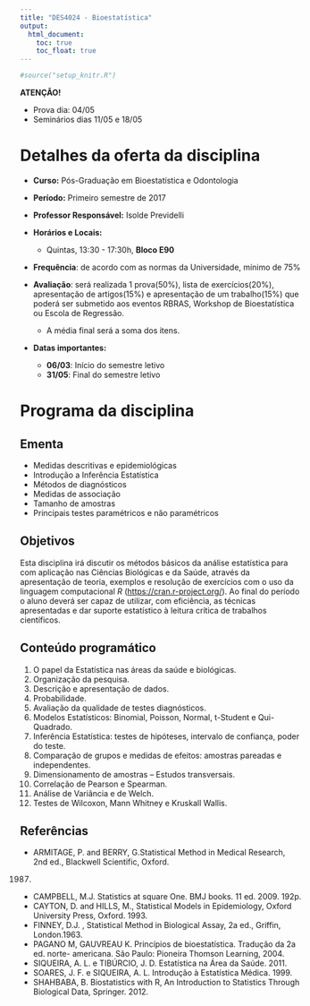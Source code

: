 ```yaml
---
title: "DES4024 - Bioestatística"
output:
  html_document:
    toc: true
    toc_float: true
---
```


```R
#source("setup_knitr.R")
```

<div class="alert alert-danger" role="alert">
**ATENÇÃO!**

- Prova dia: 04/05
- Seminários dias 11/05 e 18/05

</div>

# Detalhes da oferta da disciplina

- **Curso:** Pós-Graduação em Bioestatística e Odontologia
- **Período:** Primeiro semestre de 2017
- **Professor Responsável:** Isolde Previdelli
- **Horários e Locais:**
    
    - Quintas, 13:30 - 17:30h, **Bloco E90**
- **Frequência**: de acordo com as normas da Universidade, mínimo de $75\%$
- **Avaliação**: será realizada 1 prova($50\%$), lista de exercícios($20\%$), apresentação de artigos($15\%$) e apresentação de um trabalho($15\%$) que poderá ser submetido aos eventos RBRAS, Workshop de Bioestatística ou Escola de Regressão.
    - A média final será a soma dos itens.
- **Datas importantes:**
    - **06/03**: Início do semestre letivo
    - **31/05**: Final do semestre letivo
    

# Programa da disciplina

## Ementa

- Medidas descritivas   e epidemiológicas
- Introdução a Inferência Estatística
- Métodos de diagnósticos
- Medidas de associação
- Tamanho de amostras
- Principais testes paramétricos e não paramétricos

## Objetivos
Esta disciplina irá  discutir os métodos básicos da análise estatística para com aplicação nas Ciências Biológicas e da Saúde, através da apresentação de teoria, exemplos e resolução de exercícios com o uso da linguagem computacional *R* (<https://cran.r-project.org/>).
Ao final do período o aluno deverá ser capaz de utilizar, com eficiência, as técnicas apresentadas e dar suporte estatístico à leitura crítica de trabalhos científicos.

## Conteúdo programático

1. O papel da Estatística nas áreas da saúde e biológicas.
2. Organização da pesquisa.
3. Descrição e apresentação de dados.
4. Probabilidade.
5. Avaliação da qualidade de testes diagnósticos.
6. Modelos Estatísticos: Binomial, Poisson, Normal, t-Student e Qui-Quadrado.
7. Inferência Estatística: testes de hipóteses, intervalo de confiança, poder do teste.
8. Comparação de grupos e medidas de efeitos: amostras pareadas e independentes.
9. Dimensionamento de amostras – Estudos transversais.
10. Correlação de Pearson e Spearman.
11. Análise de Variância e de Welch.
12. Testes de Wilcoxon, Mann Whitney e Kruskall Wallis.

## Referências

- ARMITAGE, P. and BERRY, G.Statistical Method in Medical Research, 2nd ed., Blackwell Scientific, Oxford.
1987.
- CAMPBELL, M.J. Statistics at square One. BMJ books. 11 ed. 2009. 192p.
- CAYTON, D. and HILLS, M., Statistical Models in Epidemiology, Oxford University Press, Oxford. 1993.
- FINNEY, D.J. , Statistical Method in Biological Assay, 2a ed., Griffin, London.1963.
- PAGANO M, GAUVREAU K. Princípios de bioestatística. Tradução da 2a ed. norte- americana. São Paulo: Pioneira Thomson Learning, 2004.
- SIQUEIRA, A. L. e TIBÚRCIO, J. D. Estatística na Área da Saúde. 2011.
- SOARES, J. F. e SIQUEIRA, A. L. Introdução à Estatística Médica. 1999.
- SHAHBABA, B. Biostatistics with R, An Introduction to Statistics Through Biological Data, Springer. 2012. 


